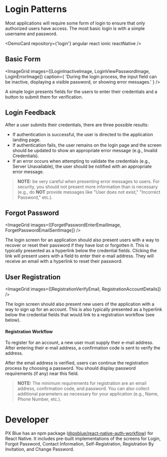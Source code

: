 



<!-- KEYWORDS: design pattern login registration register -->

# Login Patterns

Most applications will require some form of login to ensure that only authorized users have access. The most basic login is with a simple username and password.

<DemoCard repository={'login'} angular react ionic reactNative />

## Basic Form

<ImageGrid
    images={[LoginInactiveImage, LoginViewPasswordImage, LoginErrorImage]}
    caption={
        'During the login process, the input field can be inactive, displaying a visible password, or showing error messages.'
    }
/>

A simple login presents fields for the users to enter their credentials and a button to submit them for verification.

## Login Feedback

After a user submits their credentials, there are three possible results:

-   If authentication is successful, the user is directed to the application landing page.
-   If authentication fails, the user remains on the login page and the screen should be updated to show an appropriate error message (e.g., Invalid Credentials).
-   If an error occurs when attempting to validate the credentials (e.g., Server Unavailable), the user should be notified with an appropriate error message.

> **NOTE:** be very careful when presenting error messages to users. For security, you should not present more information than is necessary (e.g., do **NOT** provide messages like "User does not exist," "Incorrect Password," etc.).

## Forgot Password

<ImageGrid images={[ForgetPasswordEnterEmailImage, ForgetPasswordEmailSentImage]} />

The login screen for an application should also present users with a way to recover or reset their password if they have lost or forgotten it. This is typically presented as a hyperlink below the credential fields. Clicking the link will present users with a field to enter their e-mail address. They will receive an email with a hyperlink to reset their password.

## User Registration

<ImageGrid images={[RegistrationVerifyEmail, RegistrationAccountDetails]} />

The login screen should also present new users of the application with a way to sign up for an account. This is also typically presented as a hyperlink below the credential fields that would link to a registration workflow (see below).

#### Registration Workflow

To register for an account, a new user must supply their e-mail address. After entering their e-mail address, a confirmation code is sent to verify the address.

After the email address is verified, users can continue the registration process by choosing a password. You should display password requirements (if any) near this field.

> **NOTE:** The minimum requirements for registration are an email address, confirmation code, and password. You can also collect additional parameters as necessary for your application (e.g., Name, Phone Number, etc.).

# Developer

PX Blue has an npm package ([@pxblue/react-native-auth-workflow](https://www.npmjs.com/package/@pxblue/react-native-auth-workflow)) for React Native. It includes pre-built implementations of the screens for Login, Forgot Password, Contact Information, Self-Registration, Registration By Invitation, and Change Password.
